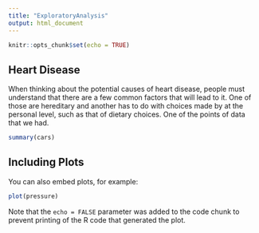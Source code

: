 ```yaml
---
title: "ExploratoryAnalysis"
output: html_document
---
```


```r
knitr::opts_chunk$set(echo = TRUE)
```

## Heart Disease

When thinking about the potential causes of heart disease, people must understand that there are a few common factors that will lead to it. One of those are hereditary and another has to do with choices made by at the personal level, such as that of dietary choices. One of the points of data that we had.

```r
summary(cars)
```

## Including Plots

You can also embed plots, for example:

```r
plot(pressure)
```

Note that the `echo = FALSE` parameter was added to the code chunk to prevent printing of the R code that generated the plot.



